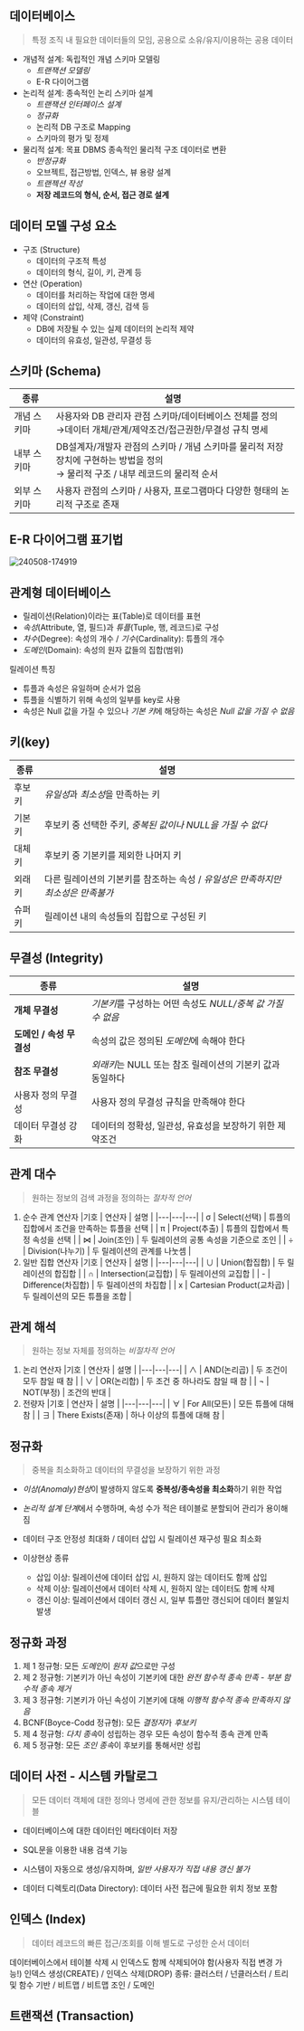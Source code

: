 ## 데이터베이스
> 특정 조직 내 필요한 데이터들의 모임, 공용으로 소유/유지/이용하는 공용 데이터

- 개념적 설계: 독립적인 개념 스키마 모델링
	- *트랜잭션 모델링*
	- E-R 다이어그램
- 논리적 설계: 종속적인 논리 스키마 설계
	- *트랜잭션 인터페이스 설계*
	- *정규화*
	- 논리적 DB 구조로 Mapping
	- 스키마의 평가 및 정제
- 물리적 설계: 목표 DBMS 종속적인 물리적 구조 데이터로 변환
	- *반정규화*
	- 오브젝트, 접근방법, 인덱스, 뷰 용량 설계
	- *트랜젝션 작성*
	- **저장 레코드의 형식, 순서, 접근 경로 설계**

## 데이터 모델 구성 요소
- 구조 (Structure)
	- 데이터의 구조적 특성
	- 데이터의 형식, 길이, 키, 관계 등
- 연산 (Operation)
	- 데이터를 처리하는 작업에 대한 명세
	- 데이터의 삽입, 삭제, 갱신, 검색 등
- 제약 (Constraint)
	- DB에 저장될 수 있는 실제 데이터의 논리적 제약
	- 데이터의 유효성, 일관성, 무결성 등

## 스키마 (Schema)
| 종류 | 설명 |
|---|---|
| 개념 스키마 | 사용자와 DB 관리자 관점 스키마/데이터베이스 전체를 정의<br/>→데이터 개체/관계/제약조건/접근권한/무결성 규칙 명세 |
| 내부 스키마 | DB설계자/개발자 관점의 스키마 / 개념 스키마를 물리적 저장장치에 구현하는 방법을 정의<br/>→ 물리적 구조 / 내부 레코드의 물리적 순서 |
| 외부 스키마 | 사용자 관점의 스키마 / 사용자, 프로그램마다 다양한 형태의 논리적 구조로 존재 |

## E-R 다이어그램 표기법
![240508-174919](/posts/240508-174919.png)

## 관계형 데이터베이스
- 릴레이션(Relation)이라는 표(Table)로 데이터를 표현
- *속성*(Attribute, 열, 필드)과 *튜플*(Tuple, 행, 레코드)로 구성
- *차수*(Degree): 속성의 개수 / *기수*(Cardinality): 튜플의 개수
- *도메인*(Domain): 속성의 원자 값들의 집합(범위)

릴레이션 특징
- 튜플과 속성은 유일하며 순서가 없음
- 튜플을 식별하기 위해 속성의 일부를 key로 사용
- 속성은 Null 값을 가질 수 있으나 *기본 키*에 해당하는 속성은 *Null 값을 가질 수 없음*

## 키(key)
| 종류 | 설명 |
|---|---|
| 후보키 | *유일성*과 *최소성*을 만족하는 키 |
| 기본키 | 후보키 중 선택한 주키, *중복된 값이나 NULL을 가질 수 없다* |
| 대체키 | 후보키 중 기본키를 제외한 나머지 키 |
| 외래키 | 다른 릴레이션의 기본키를 참조하는 속성 / *유일성은 만족하지만 최소성은 만족불가* |
| 슈퍼키 | 릴레이션 내의 속성들의 집합으로 구성된 키 |

## 무결성 (Integrity)
| 종류 | 설명 |
|---|---|
| **개체 무결성** | *기본키*를 구성하는 어떤 속성도 *NULL/중복 값 가질 수 없음* |
| **도메인 / 속성 무결성** | 속성의 값은 정의된 *도메인*에 속해야 한다 |
| **참조 무결성** | *외래키*는 NULL 또는 참조 릴레이션의 기본키 값과 동일하다 |
| 사용자 정의 무결성 | 사용자 정의 무결성 규칙을 만족해야 한다 |
| 데이터 무결성 강화 | 데이터의 정확성, 일관성, 유효성을 보장하기 위한 제약조건 |

## 관계 대수
> 원하는 정보의 검색 과정을 정의하는 *절차적 언어*

1. 순수 관계 연산자
	|기호 | 연산자 | 설명 |
	|---|---|---|
	| σ | Select(선택) | 튜플의 집합에서 조건을 만족하는 튜플을 선택 |
	| π | Project(추출) | 튜플의 집합에서 특정 속성을 선택 |
	| ⋈ | Join(조인) | 두 릴레이션의 공통 속성을 기준으로 조인 |
	| ÷ | Division(나누기) | 두 릴레이션의 관계를 나눗셈 |
2. 일반 집합 연산자
	|기호 | 연산자 | 설명 |
	|---|---|---|
	| ∪ | Union(합집합) | 두 릴레이션의 합집합 |
	| ∩ | Intersection(교집합) | 두 릴레이션의 교집합 |
	| - | Difference(차집합) | 두 릴레이션의 차집합 |
	| x | Cartesian Product(교차곱) | 두 릴레이션의 모든 튜플을 조합 |

## 관계 해석
> 원하는 정보 자체를 정의하는 *비절차적 언어*

1. 논리 연산자
	|기호 | 연산자 | 설명 |
	|---|---|---|
	| ∧ | AND(논리곱) | 두 조건이 모두 참일 때 참 |
	| ∨ | OR(논리합) | 두 조건 중 하나라도 참일 때 참 |
	| ¬ | NOT(부정) | 조건의 반대 |
2. 전량자
	|기호 | 연산자 | 설명 |
	|---|---|---|
	| ∀ | For All(모든) | 모든 튜플에 대해 참 |
	| ∃ | There Exists(존재) | 하나 이상의 튜플에 대해 참 |

## 정규화
> 중복을 최소화하고 데이터의 무결성을 보장하기 위한 과정

- *이상(Anomaly)현상*이 발생하지 않도록 **중복성/종속성을 최소화**하기 위한 작업
- *논리적 설계 단계*에서 수행하며, 속성 수가 적은 테이블로 분할되어 관리가 용이해짐
- 데이터 구조 안정성 최대화 / 데이터 삽입 시 릴레이션 재구성 필요 최소화

- 이상현상 종류
	- 삽입 이상: 릴레이션에 데이터 삽입 시, 원하지 않는 데이터도 함께 삽입
	- 삭제 이상: 릴레이션에서 데이터 삭제 시, 원하지 않는 데이터도 함께 삭제
	- 갱신 이상: 릴레이션에서 데이터 갱신 시, 일부 튜플만 갱신되어 데이터 불일치 발생

## 정규화 과정
1. 제 1 정규형: 모든 *도메인*이 *원자 값*으로만 구성
2. 제 2 정규형: 기본키가 아닌 속성이 기본키에 대한 *완전 함수적 종속 만족* - *부분 함수적 종속 제거*
3. 제 3 정규형: 기본키가 아닌 속성이 기본키에 대해 *이행적 함수적 종속 만족하지 않음*
4. BCNF(Boyce-Codd 정규형): 모든 *결정자*가 *후보키*
5. 제 4 정규형: *다치 종속*이 성립하는 경우 모든 속성이 함수적 종속 관계 만족
6. 제 5 정규형: 모든 *조인 종속*이 후보키를 통해서만 성립

## 데이터 사전 - 시스템 카탈로그
> 모든 데이터 객체에 대한 정의나 명세에 관한 정보를 유지/관리하는 시스템 테이블

- 데이터베이스에 대한 데이터인 메타데이터 저장
- SQL문을 이용한 내용 검색 기능
- 시스템이 자동으로 생성/유지하며, *일반 사용자가 직접 내용 갱신 불가*

- 데이터 디렉토리(Data Directory): 데이터 사전 접근에 필요한 위치 정보 포함

## 인덱스 (Index)
> 데이터 레코드의 빠른 접근/조회를 이해 별도로 구성한 순서 데이터

데이터베이스에서 테이블 삭제 시 인덱스도 함께 삭제되어야 함(사용자 직접 변경 가능!)
인덱스 생성(CREATE) / 인덱스 삭제(DROP)
종류: 클러스터 / 넌클러스터 / 트리 및 함수 기반 / 비트맵 / 비트맵 조인 / 도메인

## 트랜잭션 (Transaction)



